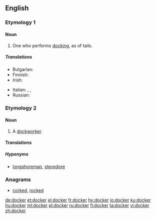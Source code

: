 ==English==

===Etymology 1===
{{suffix|dock|er|gloss1=cut off|lang=en}}

====Noun====
{{en-noun}}

# One who performs [[docking]], as of tails.

=====Translations=====
{{trans-top|one who performs docking}}
* Bulgarian: {{t|bg|докер|m}}
* Finnish: {{t+|fi|ahtaaja}}
* Irish: {{t|ga|dugaire|m}}
{{trans-mid}}
* Italian: {{t|it|portuale|m}}, {{t|it|scaricatore|m}}, {{t|it|scaricatore di porto|m}}
* Russian: {{t+|ru|докер|m|tr=dóker|sc=Cyrl}}
{{trans-bottom}}

===Etymology 2===
{{suffix|dock|er|gloss1=wharf|lang=en}}

====Noun====
{{en-noun}}

# A [[dockworker]].

====Translations====
{{trans-see|dockworker|dockworker}}

=====Hyponyms=====
* [[longshoreman]], [[stevedore]]

===Anagrams===
* [[corked#English|corked]], [[rocked#English|rocked]]

[[de:docker]]
[[et:docker]]
[[el:docker]]
[[fr:docker]]
[[hy:docker]]
[[io:docker]]
[[ku:docker]]
[[hu:docker]]
[[ml:docker]]
[[pl:docker]]
[[ru:docker]]
[[fi:docker]]
[[ta:docker]]
[[vi:docker]]
[[zh:docker]]